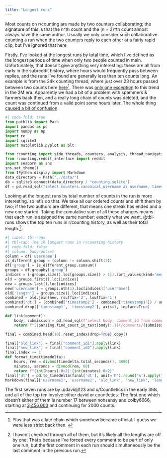 ```yaml
---
title: "Longest runs"
---
```

Most counts on r/counting are made by two counters collaborating; the signature of this is that the n^th count and the (n + 2)^th count almost always have the same author. Usually we only consider such collaborative counting a run when the two counters reply to each other at a fairly rapid clip, but I've ignored that here

Firstly, I've looked at the longest runs by total time, which I've defined as the longest periods of time when only two people counted in main. Unfortunately, that doesn't give anything very interesting: these are all from early in the subreddit history, where hours would frequently pass between replies, and the runs I've found are generally less than ten counts long. An example is from the 24k counting thread, where just over 23 hours passed between two counts here [here](/comments/z63ql/_/c64fdp8/?context=3)^[Plus that was a late chain which somehow became official. I guess we were less strict back then.  ]. There was [only one exception](/comments/8gj7vx_/dyherjj) to this trend in the 2M era. Apparently we had a bit of a problem with spammers & farmers back then, and a really long chain of counts was deleted, and the count was continued from a valid point some hours later. The whole thing [caused a bit of confusion](/comments/dyhzmay/?context=3).


```python
#| code-fold: true
from pathlib import Path
import pandas as pd
import numpy as np
import re
import sqlite3
import matplotlib.pyplot as plt

from rcounting import side_threads, counters, analysis, thread_navigation as tn, parsing, units
from rcounting.reddit_interface import reddit
import seaborn as sns
sns.set_theme()
from IPython.display import Markdown
data_directory = Path("../data/")
db = sqlite3.connect(data_directory / "counting.sqlite")
df = pd.read_sql("select counters.canonical_username as username, timestamp, comment_id from comments join counters on comments.username=counters.username where comments.position > 0 order by timestamp", db)
```
Looking at the longest runs by total number of counts in the run is more interesting. so let's do that. We take all our ordered counts and shift them by two; if the two authors are different, that means one streak has ended and a new one started. Taking the cumulative sum of all these changes means that each run is assigned the same number; exactly what we want. @tbl-runs shows the top ten runs in r/counting history, as well as their total length.^[I haven't checked through all of them, but it's likely all the lengths are off by one. That's because I've forced every comment to be part of only one run, but the first comment in each run should simultaneously be the last comment in the previous run.]:

```python
#| label: tbl-runs
#| tbl-cap: The 10 longest runs in r/counting history
#| code-fold: false
#| column: body-outset
column = df['username']
is_different_group = (column != column.shift(2))
df['group'] = is_different_group.cumsum()
groups = df.groupby('group')
indices = (-groups.size().loc[groups.size() > 1]).sort_values(kind='mergesort').index
old = groups.first().loc[indices]
new = groups.last().loc[indices]
new['username'] = groups.nth(1).loc[indices]['username']
old['length'] = groups.size().loc[indices]
combined = old.join(new, rsuffix='2', lsuffix='1')
combined['dt'] = (combined['timestamp2'] - combined['timestamp1']) / units.HOUR
combined.drop(['timestamp1', 'timestamp2'], axis=1, inplace=True)

def link(comment):
    body, submission = pd.read_sql(f"select body, comment_id from comments where comment_id == '{comment}' order by timestamp desc limit 1", db).iloc[0]
    return f"[{parsing.find_count_in_text(body):,}](/comments/{submission}/_/{comment})"

final = combined.head(10).reset_index(drop=True).copy()

final["old_link"] = final["comment_id1"].apply(link)
final["new_link"] = final["comment_id2"].apply(link)
final.index += 1
def format_time(timedelta):
    hours, rem = divmod(timedelta.total_seconds(), 3600)
    minutes, seconds = divmod(rem, 60)
    return f"{int(hours):0>2}:{int(minutes):0>2}"
final['dt'] = pd.to_timedelta(final['dt'], unit='h').round('s').apply(format_time)
Markdown(final[['username1', 'username2', 'old_link', 'new_link', 'length', 'dt']].to_markdown(headers=['**Rank**', '**1st counter**', '**2nd counter**', '**Start**', '**End**', '**Length**', '**Duration**']))
```
The first seven runs are by u/davidjl123 and u/Countletics in the early 3Ms, and all of the top ten involve either david or countletics. The first one which doesn't either of them is number 17 between nonsensy and colby6666, starting at [3,456,003](/comments/erw1rp/_/ff66e1r) and continuing for 2000 counts.
